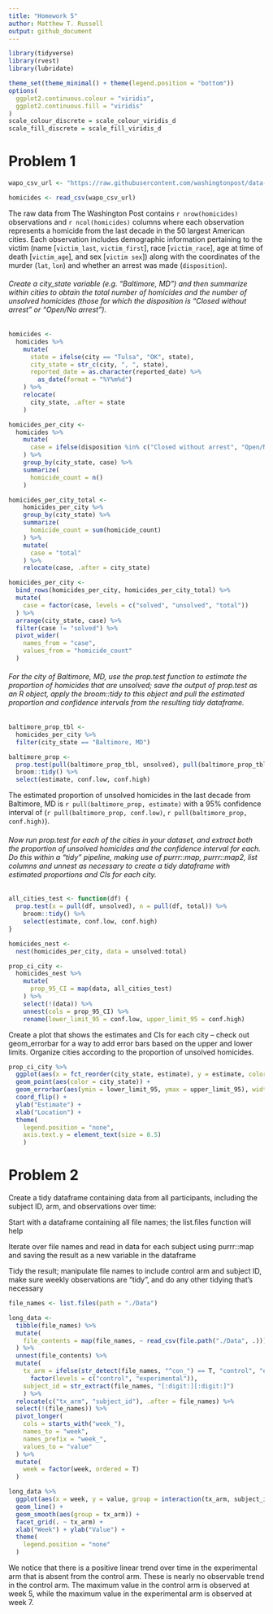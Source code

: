 ```yaml
---
title: "Homework 5"
author: Matthew T. Russell
output: github_document
---
```


```r
library(tidyverse)
library(rvest)
library(lubridate)

theme_set(theme_minimal() + theme(legend.position = "bottom"))
options(
  ggplot2.continuous.colour = "viridis",
  ggplot2.continuous.fill = "viridis"
)
scale_colour_discrete = scale_colour_viridis_d
scale_fill_discrete = scale_fill_viridis_d
```

# Problem 1

```r

wapo_csv_url <- "https://raw.githubusercontent.com/washingtonpost/data-homicides/master/homicide-data.csv"

homicides <- read_csv(wapo_csv_url)
```

The raw data from The Washington Post contains `r nrow(homicides)` observations and `r ncol(homicides)` columns where each observation represents a homicide from the last decade in the 50 largest American cities. Each observation includes demographic information pertaining to the victim (name [`victim_last`, `victim_first`], race [`victim_race`], age at time of death [`victim_age`], and sex [`victim sex`]) along with the coordinates of the murder (`lat`, `lon`) and whether an arrest was made (`disposition`). 

###### Create a city_state variable (e.g. “Baltimore, MD”) and then summarize within cities to obtain the total number of homicides and the number of unsolved homicides (those for which the disposition is “Closed without arrest” or “Open/No arrest”).

```r
homicides <-
  homicides %>% 
    mutate(
      state = ifelse(city == "Tulsa", "OK", state), 
      city_state = str_c(city, ", ", state), 
      reported_date = as.character(reported_date) %>% 
        as_date(format = "%Y%m%d")
    ) %>% 
    relocate(
      city_state, .after = state
    )

homicides_per_city <-
  homicides %>% 
    mutate(
      case = ifelse(disposition %in% c("Closed without arrest", "Open/No arrest"), "unsolved", "solved")
    ) %>% 
    group_by(city_state, case) %>% 
    summarize(
      homicide_count = n()
    )

homicides_per_city_total <- 
    homicides_per_city %>% 
    group_by(city_state) %>% 
    summarize(
      homicide_count = sum(homicide_count)
    ) %>% 
    mutate(
      case = "total"
    ) %>% 
    relocate(case, .after = city_state)

homicides_per_city <-
  bind_rows(homicides_per_city, homicides_per_city_total) %>% 
  mutate(
    case = factor(case, levels = c("solved", "unsolved", "total"))
  ) %>% 
  arrange(city_state, case) %>% 
  filter(case != "solved") %>% 
  pivot_wider(
    names_from = "case", 
    values_from = "homicide_count"
  ) 
```

###### For the city of Baltimore, MD, use the prop.test function to estimate the proportion of homicides that are unsolved; save the output of prop.test as an R object, apply the broom::tidy to this object and pull the estimated proportion and confidence intervals from the resulting tidy dataframe.

```r
baltimore_prop_tbl <-
  homicides_per_city %>% 
  filter(city_state == "Baltimore, MD")

baltimore_prop <-
  prop.test(pull(baltimore_prop_tbl, unsolved), pull(baltimore_prop_tbl, total)) %>% 
  broom::tidy() %>% 
  select(estimate, conf.low, conf.high)
```

The estimated proportion of unsolved homicides in the last decade from Baltimore, MD is `r pull(baltimore_prop, estimate)` with a 95% confidence interval of (`r pull(baltimore_prop, conf.low)`, `r pull(baltimore_prop, conf.high)`).

###### Now run prop.test for each of the cities in your dataset, and extract both the proportion of unsolved homicides and the confidence interval for each. Do this within a “tidy” pipeline, making use of purrr::map, purrr::map2, list columns and unnest as necessary to create a tidy dataframe with estimated proportions and CIs for each city.

```r
all_cities_test <- function(df) {
  prop.test(x = pull(df, unsolved), n = pull(df, total)) %>% 
    broom::tidy() %>% 
    select(estimate, conf.low, conf.high)
}

homicides_nest <-
  nest(homicides_per_city, data = unsolved:total)

prop_ci_city <-
  homicides_nest %>% 
    mutate(
      prop_95_CI = map(data, all_cities_test)
    ) %>% 
    select(!(data)) %>% 
    unnest(cols = prop_95_CI) %>% 
    rename(lower_limit_95 = conf.low, upper_limit_95 = conf.high)
```

Create a plot that shows the estimates and CIs for each city – check out geom_errorbar for a way to add error bars based on the upper and lower limits. Organize cities according to the proportion of unsolved homicides.

```r
prop_ci_city %>% 
  ggplot(aes(x = fct_reorder(city_state, estimate), y = estimate, color = city_state)) +
  geom_point(aes(color = city_state)) +
  geom_errorbar(aes(ymin = lower_limit_95, ymax = upper_limit_95), width = 0.5) +
  coord_flip() +
  ylab("Estimate") +
  xlab("Location") +
  theme(
    legend.position = "none",
    axis.text.y = element_text(size = 8.5)
    )
```

# Problem 2

Create a tidy dataframe containing data from all participants, including the subject ID, arm, and observations over time:

Start with a dataframe containing all file names; the list.files function will help

Iterate over file names and read in data for each subject using purrr::map and saving the result as a new variable in the dataframe

Tidy the result; manipulate file names to include control arm and subject ID, make sure weekly observations are “tidy”, and do any other tidying that’s necessary

```r
file_names <- list.files(path = "./Data")

long_data <- 
  tibble(file_names) %>%
  mutate(
    file_contents = map(file_names, ~ read_csv(file.path("./Data", .))) 
  ) %>% 
  unnest(file_contents) %>% 
  mutate(
    tx_arm = ifelse(str_detect(file_names, "^con_") == T, "control", "experimental") %>% 
      factor(levels = c("control", "experimental")), 
    subject_id = str_extract(file_names, "[:digit:][:digit:]")
    ) %>% 
  relocate(c("tx_arm", "subject_id"), .after = file_names) %>% 
  select(!(file_names)) %>% 
  pivot_longer(
    cols = starts_with("week_"), 
    names_to = "week",
    names_prefix = "week_",
    values_to = "value"
  ) %>% 
  mutate(
    week = factor(week, ordered = T)
  )
```

```r
long_data %>% 
  ggplot(aes(x = week, y = value, group = interaction(tx_arm, subject_id), color = tx_arm)) +
  geom_line() +
  geom_smooth(aes(group = tx_arm)) +
  facet_grid(. ~ tx_arm) +
  xlab("Week") + ylab("Value") +
  theme(
    legend.position = "none"
  )
```

We notice that there is a positive linear trend over time in the experimental arm that is absent from the control arm. These is nearly no observable trend in the control arm. The maximum value in the control arm is observed at week 5, while the maximum value in the experimental arm is observed at week 7. 